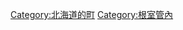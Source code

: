 {{Commonscat|Shibetsu town, Hokkaido}}
{{Catmore}}

{{DEFAULTSORT:Shibetsu}}
[[Category:北海道的町|Category:北海道的町]]
[[Category:根室管內|Category:根室管內]]
